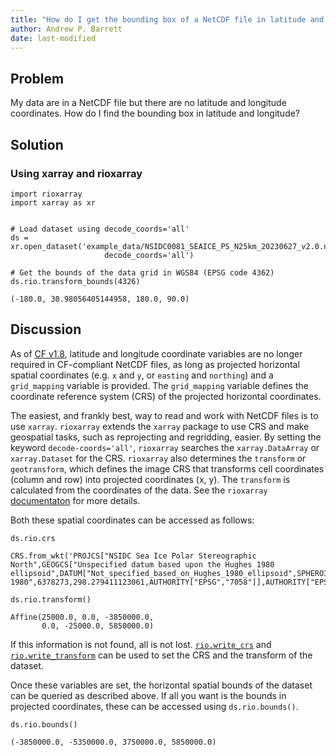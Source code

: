 ```yaml
---
title: "How do I get the bounding box of a NetCDF file in latitude and longitude?"
author: Andrew P. Barrett
date: last-modified
---
```


## Problem
My data are in a NetCDF file but there are no latitude and longitude coordinates.  How do I find the bounding box in latitude and longitude?

## Solution
### Using xarray and rioxarray
```
import rioxarray
import xarray as xr


# Load dataset using decode_coords='all'
ds = xr.open_dataset('example_data/NSIDC0081_SEAICE_PS_N25km_20230627_v2.0.nc',
                     decode_coords='all')

# Get the bounds of the data grid in WGS84 (EPSG code 4362)
ds.rio.transform_bounds(4326)
```
```
(-180.0, 30.98056405144958, 180.0, 90.0)
```

## Discussion

As of [CF v1.8](https://cfconventions.org/Data/cf-conventions/cf-conventions-1.10/cf-conventions.html#grid-mappings-and-projections), latitude and longitude coordinate variables are no longer required in CF-compliant NetCDF files, as long as projected horizontal spatial coordinates (e.g. `x` and `y`, or `easting` and `northing`) and a `grid_mapping` variable is provided.  The `grid_mapping` variable defines the coordinate reference system (CRS) of the projected horizontal coordinates.

The easiest, and frankly best, way to read and work with NetCDF files is to use `xarray`.  `rioxarray` extends the `xarray` package to use CRS and make geospatial tasks, such as reprojecting and regridding, easier.  By setting the keyword `decode-coords='all'`, `rioxarray` searches the `xarray.DataArray` or `xarray.Dataset` for the CRS.  `rioxarray` also determines the `transform` or `geotransform`, which defines the image CRS that transforms cell coordinates (column and row) into projected coordinates (x, y).  The `transform` is calculated from the coordinates of the data.  See the `rioxarray` [documentaton](https://corteva.github.io/rioxarray/stable/getting_started/crs_management.html#) for more details.

Both these spatial coordinates can be accessed as follows:

```
ds.rio.crs
```
```
CRS.from_wkt('PROJCS["NSIDC Sea Ice Polar Stereographic North",GEOGCS["Unspecified datum based upon the Hughes 1980 ellipsoid",DATUM["Not_specified_based_on_Hughes_1980_ellipsoid",SPHEROID["Hughes 1980",6378273,298.279411123061,AUTHORITY["EPSG","7058"]],AUTHORITY["EPSG","6054"]],PRIMEM["Greenwich",0,AUTHORITY["EPSG","8901"]],UNIT["degree",0.0174532925199433,AUTHORITY["EPSG","9122"]],AUTHORITY["EPSG","4054"]],PROJECTION["Polar_Stereographic"],PARAMETER["latitude_of_origin",70],PARAMETER["central_meridian",-45],PARAMETER["false_easting",0],PARAMETER["false_northing",0],UNIT["metre",1,AUTHORITY["EPSG","9001"]],AXIS["X",EAST],AXIS["Y",NORTH],AUTHORITY["EPSG","3411"]]')
```

```
ds.rio.transform()
```
```
Affine(25000.0, 0.0, -3850000.0,
       0.0, -25000.0, 5850000.0)
```

If this information is not found, all is not lost.  [`rio.write_crs`](https://corteva.github.io/rioxarray/stable/getting_started/crs_management.html#Setting-the-CRS) and [`rio.write_transform`](https://corteva.github.io/rioxarray/stable/getting_started/crs_management.html#Setting-the-transform-of-the-dataset) can be used to set the CRS and the transform of the dataset.

Once these variables are set, the horizontal spatial bounds of the dataset can be queried as described above.  If all you want is the bounds in projected coordinates, these can be accessed using `ds.rio.bounds()`.

```
ds.rio.bounds()
```
```
(-3850000.0, -5350000.0, 3750000.0, 5850000.0)
```

